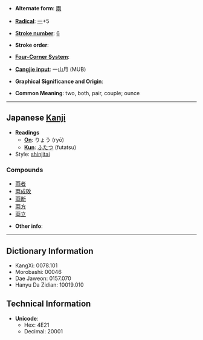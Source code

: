 * '''Alternate form''': [[兩]]

* '''[[Wiktionary:Chinese radical index| Radical]]''': [[Wiktionary:Chinese radical index 一|一]]+5

* '''[[Wiktionary:Chinese total strokes index|Stroke number]]''': [[Wiktionary:Chinese total strokes index 6|6]]

* '''Stroke order''': 

* '''[[Wiktionary:Chinese four corner index|Four-Corner System]]''': 

* '''[[Wiktionary:Chinese Cangjie index|Cangjie input]]''': 一山月 (MUB)

* '''Graphical Significance and Origin''': 

* '''Common Meaning''': two, both, pair, couple; ounce

----

== Japanese [[Kanji]] ==

* '''Readings'''
** '''[[On]]''': りょう (ryō)
** '''[[Kun]]''': [[ふたつ]] (futatsu)
* Style: [[shinjitai]]

===Compounds===
*[[両者]]
*[[両成敗]]
*[[両断]]
*[[両方]]
*[[両立]]

* '''Other info''':  

----

== Dictionary Information ==

* KangXi: 0078.101
* Morobashi: 00046
* Dae Jaweon: 0157.070
* Hanyu Da Zidian: 10019.010

== Technical Information ==

* '''Unicode''':
** Hex: 4E21
** Decimal: 20001